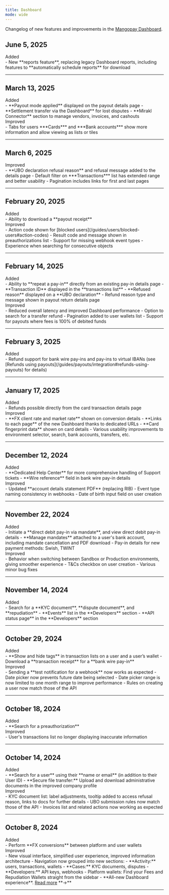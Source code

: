```yaml
---
title: Dashboard
mode: wide
---
```


Changelog of new features and improvements in the <a href="https://hub.mangopay.com/" target="_blank">Mangopay Dashboard</a>. 

## June 5, 2025

<div class="pill pill-green">Added</div>
- New **reports feature**, replacing legacy Dashboard reports, including features to **automatically schedule reports** for download

---

## March 13, 2025 

<div class="pill pill-green">Added</div>
- **Payout mode applied** displayed on the payout details page
- **Settlement transfer via the Dashboard** for lost disputes
- **Mirakl Connector** section to manage vendors, invoices, and cashouts

<div class="pill pill-blue">Improved</div>
- Tabs for users ***Cards*** and ***Bank accounts*** show more information and allow viewing as lists or tiles

---

## March 6, 2025 

<div class="pill pill-blue">Improved</div>
- **UBO declaration refusal reason** and refusal message added to the details page
- Default filter on ***Transactions*** list has extended range and better usability
- Pagination includes links for first and last pages

---

## February 20, 2025

<div class="pill pill-green">Added</div>
- Ability to download a **payout receipt**

<div class="pill pill-blue">Improved</div>
- Action code shown for [blocked users](/guides/users/blocked-users#action-codes)
- Result code and message shown in preauthorizations list
- Support for missing webhook event types
- Experience when searching for consecutive objects

---

## February 14, 2025

<div class="pill pill-green">Added</div>
- Ability to **repeat a pay-in** directly from an existing pay-in details page
- **Transaction ID** displayed in the **transactions list**
- **Refused reason** displayed on a **UBO declaration**
- Refund reason type and message shown in payout return details page

<div class="pill pill-blue">Improved</div>
- Reduced overall latency and improved Dashboard performance
- Option to search for a transfer refund
- Pagination added to user wallets list
- Support for payouts where fees is 100% of debited funds

---

## February 3, 2025

<div class="pill pill-green">Added</div> 
- Refund support for bank wire pay-ins and pay-ins to virtual IBANs (see [Refunds using payouts](/guides/payouts/integration#refunds-using-payouts) for details)

---

## January 17, 2025

<div class="pill pill-green">Added</div>
- Refunds possible directly from the card transaction details page

<div class="pill pill-blue">Improved</div>
- **FX client rate and market rate** shown on conversion details
- **Links to each page** of the new Dashboard thanks to dedicated URLs
- **Card fingerprint data** shown on card details
- Various usability improvements to environment selector, search, bank accounts, transfers, etc.

---

## December 12, 2024 

<div class="pill pill-green">Added</div> 
- **Dedicated Help Center** for more comprehensive handling of Support tickets
- **Wire reference** field in bank wire pay-in details

<div class="pill pill-blue">Improved</div> 
- Updated **account details statement PDF** (replacing RIB)
- Event type naming consistency in webhooks
- Date of birth input field on user creation

---

## November 22, 2024 

<div class="pill pill-green">Added</div>
- Initiate a **direct debit pay-in via mandate**, and view direct debit pay-in details
- **Manage mandates** attached to a user's bank account, including mandate cancellation and PDF download
- Pay-in details for new payment methods: Swish, TWINT

<div class="pill pill-blue">Improved</div>
- Behavior when switching between Sandbox or Production environments, giving smoother experience
- T&Cs checkbox on user creation
- Various minor bug fixes

---

## November 14, 2024

<div class="pill pill-green">Added</div> 
- Search for a **KYC document**, **dispute document**, and **repudiation**
- **Events** list in the **Developers** section
- **API status page** in the **Developers** section

---

## October 29, 2024

<div class="pill pill-green">Added</div> 
- **Show and hide tags** in transaction lists on a user and a user’s wallet
- Download a **transaction receipt** for a **bank wire pay-in**

<div class="pill pill-blue">Improved</div> 
- Sending a **test notification for a webhook** now works as expected
- Date picker now prevents future date being selected
- Date picker range is now limited to one month range to improve performance
- Rules on creating a user now match those of the API

---

## October 18, 2024

<div class="pill pill-green">Added</div> 
- **Search for a preauthorization**

<div class="pill pill-blue">Improved</div> 
- User's transactions list no longer displaying inaccurate information

---

## October 14, 2024

<div class="pill pill-green">Added</div> 
- **Search for a user** using their **name or email** (in addition to their User ID)
- **Secure file transfer:** Upload and download administrative documents in the improved company profile

<div class="pill pill-blue">Improved</div> 
- KYC document list: label adjustments, tooltip added to access refusal reason, links to docs for further details
- UBO submission rules now match those of the API
- Invoices list and related actions now working as expected

---

## October 8, 2024

<div class="pill pill-green">Added</div> 
- Perform **FX conversions** between platform and user wallets

<div class="pill pill-blue">Improved</div>
- New visual interface, simplified user experience, improved information architecture
- Navigation now grouped into new sections: 
  - **Activity:** users, transactions, wallets
  - **Cases:** KYC documents, disputes
  - **Developers:** API keys, webhooks
- Platform wallets: Find your Fees and Repudiation Wallets straight from the sidebar
- **All-new Dashboard experience**. <a href="/release-notes/dashboard/2024-10-08">Read more</a> **&rarr;**

---